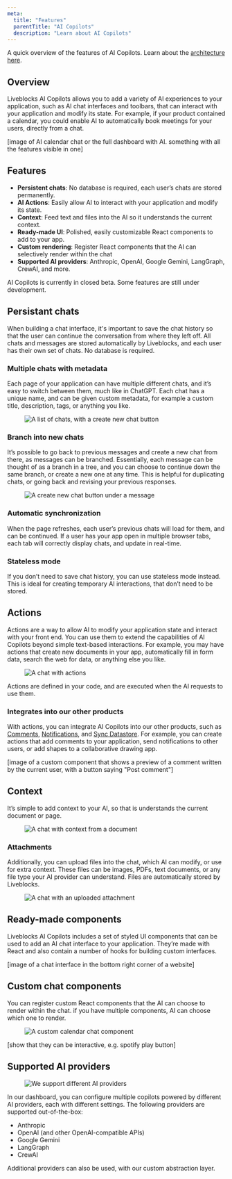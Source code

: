 ```yaml
---
meta:
  title: "Features"
  parentTitle: "AI Copilots"
  description: "Learn about AI Copilots"
---
```


A quick overview of the features of AI Copilots. Learn about the
[architecture here](/docs/ready-made-features/ai-copilots/architecture).

## Overview

Liveblocks AI Copilots allows you to add a variety of AI experiences to your
application, such as AI chat interfaces and toolbars, that can interact with
your application and modify its state. For example, if your product contained a
calendar, you could enable AI to automatically book meetings for your users,
directly from a chat.

[image of AI calendar chat or the full dashboard with AI. something with all the
features visible in one]

## Features

- **Persistent chats**: No database is required, each user’s chats are stored
  permanently.
- **AI Actions**: Easily allow AI to interact with your application and modify
  its state.
- **Context**: Feed text and files into the AI so it understands the current
  context.
- **Ready-made UI**: Polished, easily customizable React components to add to
  your app.
- **Custom rendering**: Register React components that the AI can selectively
  render within the chat
- **Supported AI providers**: Anthropic, OpenAI, Google Gemini, LangGraph,
  CrewAI, and more.

<Banner>

AI Copilots is currently in closed beta. Some features are still under
development.

</Banner>

## Persistant chats

When building a chat interface, it's important to save the chat history so that
the user can continue the conversation from where they left off. All chats and
messages are stored automatically by Liveblocks, and each user has their own set
of chats. No database is required.

### Multiple chats with metadata

Each page of your application can have multiple different chats, and it’s easy
to switch between them, much like in ChatGPT. Each chat has a unique name, and
can be given custom metadata, for example a custom title, description, tags, or
anything you like.

<Figure>
  <Image
    src="/assets/ai-copilots/multiple-chats.png"
    alt="A list of chats, with a create new chat button"
    width={768}
    height={512}
  />
</Figure>

### Branch into new chats

It’s possible to go back to previous messages and create a new chat from there,
as messages can be branched. Essentially, each message can be thought of as a
branch in a tree, and you can choose to continue down the same branch, or create
a new one at any time. This is helpful for duplicating chats, or going back and
revising your previous responses.

<Figure>
  <Image
    src="/assets/ai-copilots/branching-chats.png"
    alt="A create new chat button under a message"
    width={1536}
    height={1024}
  />
</Figure>

### Automatic synchronization

When the page refreshes, each user’s previous chats will load for them, and can
be continued. If a user has your app open in multiple browser tabs, each tab
will correctly display chats, and update in real-time.

### Stateless mode

If you don’t need to save chat history, you can use stateless mode instead. This
is ideal for creating temporary AI interactions, that don’t need to be stored.

## Actions

Actions are a way to allow AI to modify your application state and interact with
your front end. You can use them to extend the capabilities of AI Copilots
beyond simple text-based interactions. For example, you may have actions that
create new documents in your app, automatically fill in form data, search the
web for data, or anything else you like.

<Figure>
  <Image
    src="/assets/ai-copilots/document-changes.png"
    alt="A chat with actions"
    width={1536}
    height={1024}
  />
</Figure>

Actions are defined in your code, and are executed when the AI requests to use
them.

### Integrates into our other products

With actions, you can integrate AI Copilots into our other products, such as
[Comments](/docs/ready-made-features/comments),
[Notifications](/docs/ready-made-features/notifications), and
[Sync Datastore](/docs/platform/sync-datastore). For example, you can create
actions that add comments to your application, send notifications to other
users, or add shapes to a collaborative drawing app.

[image of a custom component that shows a preview of a comment written by the
current user, with a button saying "Post comment"]

## Context

It’s simple to add context to your AI, so that is understands the current
document or page.

<Figure>
  <Image
    src="/assets/ai-copilots/context.png"
    alt="A chat with context from a document"
    width={1536}
    height={1024}
  />
</Figure>

### Attachments

Additionally, you can upload files into the chat, which AI can modify, or use
for extra context. These files can be images, PDFs, text documents, or any file
type your AI provider can understand. Files are automatically stored by
Liveblocks.

<Figure>
  <Image
    src="/assets/ai-copilots/attachment.png"
    alt="A chat with an uploaded attachment"
    width={768}
    height={512}
  />
</Figure>

## Ready-made components

Liveblocks AI Copilots includes a set of styled UI components that can be used
to add an AI chat interface to your application. They’re made with React and
also contain a number of hooks for building custom interfaces.

[image of a chat interface in the bottom right corner of a website]

## Custom chat components

You can register custom React components that the AI can choose to render within
the chat. if you have multiple components, AI can choose which one to render.

<Figure>
  <Image
    src="/assets/ai-copilots/custom-component.png"
    alt="A custom calendar chat component"
    width={1536}
    height={1024}
  />
</Figure>

[show that they can be interactive, e.g. spotify play button]

## Supported AI providers

<Figure>
  <Image
    src="/assets/ai-copilots/providers.png"
    alt="We support different AI providers"
    width={1536}
    height={1024}
  />
</Figure>

In our dashboard, you can configure multiple copilots powered by different AI
providers, each with different settings. The following providers are supported
out-of-the-box:

- Anthropic
- OpenAI (and other OpenAI-compatible APIs)
- Google Gemini
- LangGraph
- CrewAI

Additional providers can also be used, with our custom abstraction layer.
